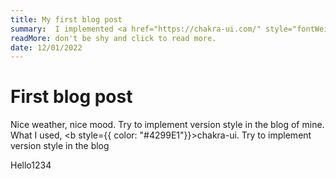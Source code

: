 ```yaml
---
title: My first blog post
summary:  I implemented <a href="https://chakra-ui.com/" style="fontWeight:bold; color:#4299E1"> Chakra-UI </a> to my website. It was a little tough. But guess what? I did it. Do you know how?
readMore: don't be shy and click to read more.
date: 12/01/2022
---
```


# First blog post

Nice weather, nice mood. Try to implement version style in the blog of mine. What I used, <b style={{ color: "#4299E1"}}>chakra-ui</b>. Try to implement version style in the blog


<Text>
    Hello1234
</Text>
